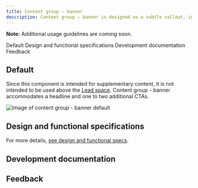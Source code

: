 ```yaml
---
title: Content group – banner
description: Content group — banner is designed as a subtle callout, intended for tangential information or announcements that are supplementary to the page's primary focus.
---
```



<ComponentDescription name="Content group — banner" type="layout" />

<InlineNotification>

**Note:** Additional usage guidelines are coming soon.

</InlineNotification>

<AnchorLinks>

<AnchorLink>Default</AnchorLink>
<AnchorLink>Design and functional specifications</AnchorLink>
<AnchorLink>Development documentation</AnchorLink>
<AnchorLink>Feedback</AnchorLink>

</AnchorLinks>

## Default

Since this component is intended for supplementary content, it is not intended to be used above the [Lead space](https://www.ibm.com/standards/web/carbon-for-ibm-dotcom/components/leadspace). Content group - banner accommodates a headline and one to two additional CTAs.

![Image of content group - banner default](../../images/component/content-group-banner/default.jpg)


## Design and functional specifications

For more details, <a href="https://ibm.box.com/s/tqp7c0wm99ha0b7jrm0sqhq3whwdjv84" target="_blank" rel="noreferrer noopener nofollow">see design and functional specs</a>.

## Development documentation

<ComponentStatus name="Content group — banner" type="layout" />

## Feedback

<ComponentFeedback />
